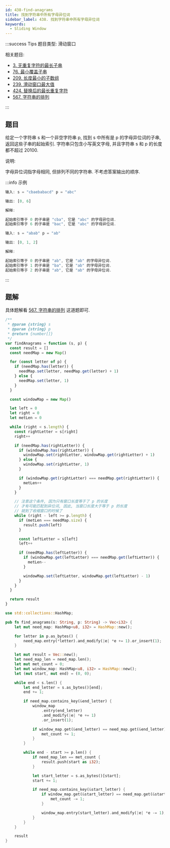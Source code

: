 ```yaml
---
id: 438-find-anagrams
title: 找到字符串中所有字母异位词
sidebar_label: 438. 找到字符串中所有字母异位词
keywords:
  - Sliding Window
---
```


:::success Tips
题目类型: 滑动窗口

相关题目:

- [3. 无重复字符的最长子串](/leetcode/medium/3-length-of-longest-substring)
- [76. 最小覆盖子串](/leetcode/hard/76-min-window)
- [209. 长度最小的子数组](/leetcode/medium/209-min-sub-array-len)
- [239. 滑动窗口最大值](/leetcode/hard/239-max-sliding-window)
- [424. 替换后的最长重复字符](/leetcode/medium/424-character-replacement)
- [567. 字符串的排列](/leetcode/medium/567-check-inclusion)

:::

## 题目

给定一个字符串 s 和一个非空字符串 p, 找到 s 中所有是 p 的字母异位词的子串, 返回这些子串的起始索引. 字符串只包含小写英文字母, 并且字符串 s 和 p 的长度都不超过 20100.

说明:

字母异位词指字母相同, 但排列不同的字符串.
不考虑答案输出的顺序.

:::info 示例

```ts
输入: s = "cbaebabacd" p = "abc"

输出: [0, 6]

解释:

起始索引等于 0 的子串是 "cba", 它是 "abc" 的字母异位词.
起始索引等于 6 的子串是 "bac", 它是 "abc" 的字母异位词.
```

```ts
输入: s = "abab" p = "ab"

输出: [0, 1, 2]

解释:

起始索引等于 0 的子串是 "ab", 它是 "ab" 的字母异位词.
起始索引等于 1 的子串是 "ba", 它是 "ab" 的字母异位词.
起始索引等于 2 的子串是 "ab", 它是 "ab" 的字母异位词.
```

:::

## 题解

具体题解看 [567. 字符串的排列](/leetcode/medium/567-check-inclusion) 这道题即可.


<Tabs>
  <TabItem value="JavaScript" label="JavaScript" default>

```js
/**
 * @param {string} s
 * @param {string} p
 * @return {number[]}
 */
var findAnagrams = function (s, p) {
  const result = []
  const needMap = new Map()

  for (const letter of p) {
    if (needMap.has(letter)) {
      needMap.set(letter, needMap.get(letter) + 1)
    } else {
      needMap.set(letter, 1)
    }
  }

  const windowMap = new Map()

  let left = 0
  let right = 0
  let metLen = 0

  while (right < s.length) {
    const rightLetter = s[right]
    right++

    if (needMap.has(rightLetter)) {
      if (windowMap.has(rightLetter)) {
        windowMap.set(rightLetter, windowMap.get(rightLetter) + 1)
      } else {
        windowMap.set(rightLetter, 1)
      }

      if (windowMap.get(rightLetter) === needMap.get(rightLetter)) {
        metLen++
      }
    }

    // 注意这个条件, 因为只有窗口长度等于了 p 的长度
    // 才有可能匹配到异位词, 因此, 当窗口长度大于等于 p 的长度
    // 就到了收缩窗口的时候了
    while (right - left >= p.length) {
      if (metLen === needMap.size) {
        result.push(left)
      }

      const leftLetter = s[left]
      left++

      if (needMap.has(leftLetter)) {
        if (windowMap.get(leftLetter) === needMap.get(leftLetter)) {
          metLen--
        }

        windowMap.set(leftLetter, windowMap.get(leftLetter) - 1)
      }
    }
  }

  return result
}
```

</TabItem>
<TabItem value="Rust" label="Rust">

```rust
use std::collections::HashMap;

pub fn find_anagrams(s: String, p: String) -> Vec<i32> {
    let mut need_map: HashMap<u8, i32> = HashMap::new();

    for letter in p.as_bytes() {
        need_map.entry(*letter).and_modify(|e| *e += 1).or_insert(1);
    }

    let mut result = Vec::new();
    let need_map_len = need_map.len();
    let mut met_count = 0;
    let mut window_map: HashMap<u8, i32> = HashMap::new();
    let (mut start, mut end) = (0, 0);

    while end < s.len() {
        let end_letter = s.as_bytes()[end];
        end += 1;

        if need_map.contains_key(&end_letter) {
            window_map
                .entry(end_letter)
                .and_modify(|e| *e += 1)
                .or_insert(1);

            if window_map.get(&end_letter) == need_map.get(&end_letter) {
                met_count += 1;
            }
        }

        while end - start >= p.len() {
            if need_map_len == met_count {
                result.push(start as i32);
            }

            let start_letter = s.as_bytes()[start];
            start += 1;

            if need_map.contains_key(&start_letter) {
                if window_map.get(&start_letter) == need_map.get(&start_letter) {
                    met_count -= 1;
                }

                window_map.entry(start_letter).and_modify(|e| *e -= 1);
            }
        }
    }

    result
}
```

</TabItem>
</Tabs>
